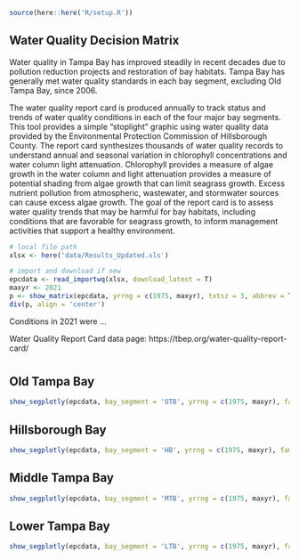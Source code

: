 <!-- # Clean Waters & Sediments -->

```r
source(here::here('R/setup.R'))
```

## Water Quality Decision Matrix

Water quality in Tampa Bay has improved steadily in recent decades due to pollution reduction projects and restoration of bay habitats. Tampa Bay has generally met water quality standards in each bay segment, excluding Old Tampa Bay, since 2006.

The water quality report card is produced annually to track status and trends of water quality conditions in each of the four major bay segments.  This tool provides a simple "stoplight" graphic using water quality data provided by the Environmental Protection Commission of Hillsborough County.  The report card synthesizes thousands of water quality records to understand annual and seasonal variation in chlorophyll concentrations and water column light attenuation.  Chlorophyll provides a measure of algae growth in the water column and light attenuation provides a measure of potential shading from algae growth that can limit seagrass growth.  Excess nutrient pollution from atmospheric, wastewater, and stormwater sources can cause excess algae growth. The goal of the report card is to assess water quality trends that may be harmful for bay habitats, including conditions that are favorable for seagrass growth, to inform management activities that support a healthy environment.   

```r
# local file path
xlsx <- here('data/Results_Updated.xls')

# import and download if new
epcdata <- read_importwq(xlsx, download_latest = T)
maxyr <- 2021
p <- show_matrix(epcdata, yrrng = c(1975, maxyr), txtsz = 3, abbrev = T, historic = T, family = fml, plotly = T, width = 300, height = 700)
div(p, align = 'center')
```

Conditions in 2021 were ...  

Water Quality Report Card data page: https://tbep.org/water-quality-report-card/

# {.tabset .tabset-pills}

## Old Tampa Bay

```r
show_segplotly(epcdata, bay_segment = 'OTB', yrrng = c(1975, maxyr), family = fml, width = 1000, height = 600)
```

## Hillsborough Bay

```r
show_segplotly(epcdata, bay_segment = 'HB', yrrng = c(1975, maxyr), family = fml, width = 1000, height = 600)
```

## Middle Tampa Bay

```r
show_segplotly(epcdata, bay_segment = 'MTB', yrrng = c(1975, maxyr), family = fml, width = 1000, height = 600)
```

## Lower Tampa Bay

```r
show_segplotly(epcdata, bay_segment = 'LTB', yrrng = c(1975, maxyr), family = fml, width = 1000, height = 600)
```
  
